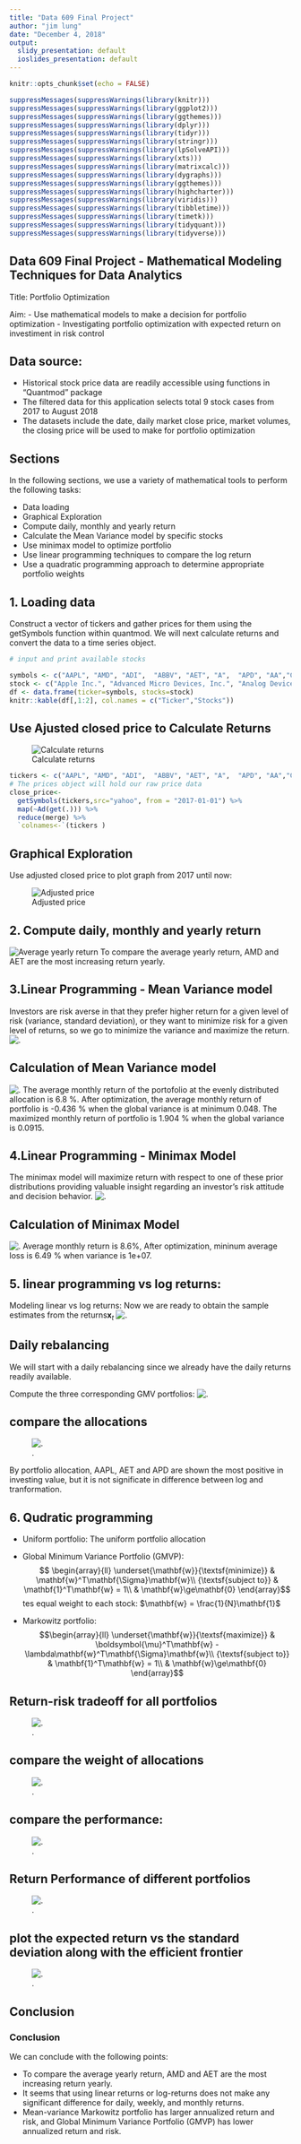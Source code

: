 ---
title: "Data 609 Final Project"
author: "jim lung"
date: "December 4, 2018"
output:
  slidy_presentation: default
  ioslides_presentation: default
---

```{r setup, include=FALSE}
knitr::opts_chunk$set(echo = FALSE)
```

```{r}
suppressMessages(suppressWarnings(library(knitr)))
suppressMessages(suppressWarnings(library(ggplot2)))
suppressMessages(suppressWarnings(library(ggthemes)))
suppressMessages(suppressWarnings(library(dplyr)))
suppressMessages(suppressWarnings(library(tidyr)))
suppressMessages(suppressWarnings(library(stringr)))
suppressMessages(suppressWarnings(library(lpSolveAPI)))
suppressMessages(suppressWarnings(library(xts)))
suppressMessages(suppressWarnings(library(matrixcalc)))
suppressMessages(suppressWarnings(library(dygraphs)))
suppressMessages(suppressWarnings(library(ggthemes)))
suppressMessages(suppressWarnings(library(highcharter)))
suppressMessages(suppressWarnings(library(viridis)))
suppressMessages(suppressWarnings(library(tibbletime)))
suppressMessages(suppressWarnings(library(timetk)))
suppressMessages(suppressWarnings(library(tidyquant)))
suppressMessages(suppressWarnings(library(tidyverse)))

```

## Data 609 Final Project - Mathematical Modeling Techniques for Data Analytics

Title: Portfolio Optimization

Aim:
- Use mathematical models to make a decision for portfolio optimization
- Investigating portfolio optimization with expected return on investiment in risk control

## Data source:

- Historical stock price data are readily accessible using functions in "Quantmod" package
- The filtered data for this application selects total 9 stock cases from 2017 to August 2018
- The datasets include the date, daily market close price, market volumes, the closing price will be used to make for portfolio optimization

## Sections

In the following sections, we use a variety of mathematical tools to perform the following tasks: 

- Data loading
- Graphical Exploration
- Compute daily, monthly and yearly return
- Calculate the Mean Variance model by specific stocks
- Use minimax model to optimize portfolio
- Use linear programming techniques to compare the log return
- Use a quadratic programming approach to determine appropriate portfolio weights

## 1. Loading data

Construct a vector of tickers and gather prices for them using the getSymbols function within quantmod. We will next calculate returns and convert the data to a time series object.

```{r}
# input and print available stocks 

symbols <- c("AAPL", "AMD", "ADI",  "ABBV", "AET", "A",  "APD", "AA","CF")
stock <- c("Apple Inc.", "Advanced Micro Devices, Inc.", "Analog Devices, Inc.", "AbbVie Inc","AETNA INC", "Agilent Technologies Inc","Air Products & Chemicals, Inc.","Alcoa Corp","CF Industries Holdings, Inc.")
df <- data.frame(ticker=symbols, stocks=stock)
knitr::kable(df[,1:2], col.names = c("Ticker","Stocks"))  
```  

## Use Ajusted closed price to Calculate Returns

![Calculate returns](12.jpg)

```{r}
tickers <- c("AAPL", "AMD", "ADI",  "ABBV", "AET", "A",  "APD", "AA","CF")
# The prices object will hold our raw price data
close_price<- 
  getSymbols(tickers,src="yahoo", from = "2017-01-01") %>% 
  map(~Ad(get(.))) %>%   
  reduce(merge) %>%   
  `colnames<-`(tickers )

```

## Graphical Exploration
Use adjusted closed price to plot graph from 2017 until now:

![Adjusted price](1.jpg)

## 2. Compute daily, monthly and yearly return

![Average yearly return](13.jpg)
To compare the average yearly return, AMD and AET are the most increasing return yearly.

## 3.Linear Programming - Mean Variance model

Investors are risk averse in that they prefer higher return for a given level of risk (variance, standard deviation), or they want to minimize risk for a given level of returns, so we go to minimize the variance and maximize the return.
![.](14.jpg)

## Calculation of Mean Variance model
![.](15.jpg)
The average monthly return of the portofolio at the evenly distributed allocation is 6.8 %. After optimization, the average monthly return of portfolio is -0.436 % when the global variance is at minimum 0.048. The maximized monthly return of portfolio is 1.904 % when the global variance is 0.0915.

## 4.Linear Programming - Minimax Model

The minimax model will maximize return with respect to one of these prior distributions providing valuable insight regarding an investor's risk attitude and decision behavior.
![.](16.jpg)

## Calculation of Minimax Model
![.](17.jpg)
Average monthly return is 8.6%, After optimization, mininum average loss is 6.49 % when variance is 1e+07.

## 5. linear programming vs log returns:
Modeling linear vs log returns:
Now we are ready to obtain the sample estimates from the returns$\mathbf{x}_t$
![.](18.jpg)

## Daily rebalancing
We will start with a daily rebalancing since we already have the daily returns readily available.

Compute the three corresponding GMV portfolios:
![.](19.jpg)

## compare the allocations

![.](20.jpg)

By portfolio allocation, AAPL, AET and APD are shown the most positive in investing value, but it is not significate in difference between log and tranformation. 

## 6. Qudratic programming

- Uniform portfolio:
The uniform portfolio allocation

- Global Minimum Variance Portfolio (GMVP):
$$ \begin{array}{ll}
\underset{\mathbf{w}}{\textsf{minimize}} & \mathbf{w}^T\mathbf{\Sigma}\mathbf{w}\\
{\textsf{subject to}}
 & \mathbf{1}^T\mathbf{w} = 1\\
 & \mathbf{w}\ge\mathbf{0}
\end{array}$$tes equal weight to each stock: $\mathbf{w} = \frac{1}{N}\mathbf{1}$

- Markowitz portfolio:
$$\begin{array}{ll}
\underset{\mathbf{w}}{\textsf{maximize}} & \boldsymbol{\mu}^T\mathbf{w} -\lambda\mathbf{w}^T\mathbf{\Sigma}\mathbf{w}\\
{\textsf{subject to}}
 & \mathbf{1}^T\mathbf{w} = 1\\
 & \mathbf{w}\ge\mathbf{0}
\end{array}$$

## Return-risk tradeoff for all portfolios
![.](21.jpg)

## compare the weight of allocations

![.](22.jpg)

## compare the performance:
![.](23.jpg)

## Return Performance of different portfolios
![.](24.jpg)

## plot the expected return vs the standard deviation along with the efficient frontier

![.](25.jpg)

## Conclusion
### Conclusion
We can conclude with the following points:

- To compare the average yearly return, AMD and AET are the most increasing return yearly.
- It seems that using linear returns or log-returns does not make any significant difference for daily, weekly, and monthly returns.
- Mean-variance Markowitz portfolio has larger annualized return and risk, and Global Minimum Variance Portfolio (GMVP) has lower annualized return and risk.

